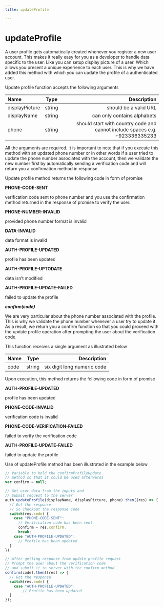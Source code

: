 ```yaml
---
title: updateProfile

---
```


# updateProfile

A user profile gets automatically created whenever you register a new user account. This makes it really easy for you as a developer to handle data specific to the user. Like you can setup display picture of a user. Which allows you present a unique experience to each user. This is why we have added this method with which you can update the profile of a authenticated user.

Update profile function accepts the following arguments


| Name       | Type |   Description |
| :------------ | :---------: | ----------: |
| displayPicture   |    string     |   should be a valid URL |
| displayName |     string        |   can only contains alphabets |
| phone    |    string     |  should start with country code and cannot include spaces e.g. +923336335233 |


All the arguments are required. It is important to note that if you execute this method with an updated phone number or in other words if a user tried to update the phone number associated with the account, then we validate the new number first by automatically sending a verification code and will return you a confirmation method in response.

Update profile method returns the following code in form of promise

**PHONE-CODE-SENT**

verification code sent to phone number
and you use the confirmation method returned
in the response of promise to verify the user.

**PHONE-NUMBER-INVALID**

provided phone number format is invalid

**DATA-INVALID**

data format is invalid

**AUTH-PROFILE-UPDATED**

profile has been updated

**AUTH-PROFILE-UPTODATE**

data isn't modified

**AUTH-PROFILE-UPDATE-FAILED**

failed to update the profile

***confirm(code)***

We are very particular about the phone number associated with the profile. This is why we validate the phone number whenever a user try to update it. As a result, we return you a confirm function so that you could proceed with the update profile operation after prompting the user about the verification code.

This function receives a single argument as illustrated below

| Name       | Type |   Description |
| :------------ | :---------: | ----------: |
| code      |    string    | six digit long numeric code|

Upon execution, this method returns the following code in form of promise

**AUTH-PROFILE-UPDATED**

profile has been updated

**PHONE-CODE-INVALID**

verification code is invalid

**PHONE-CODE-VERIFICATION-FAILED**

failed to verify the verification code

**AUTH-PROFILE-UPDATE-FAILED**

failed to update the profile

Use of updateProfile method has been illustrated in the example below

```jsx
// Variable to hold the confirmProfileUpdate
// method so that it could be used afterwards
var confirm = null;

// Get user data from the inputs and
// Submit request to the server
auth.updateProfile(displayName, displayPicture, phone).then((res) => {
  // Got the response
  // So checkout the response code
  switch(res.code) {
    case "PHONE-CODE-SENT": 
      // Verification code has been sent
      confirm = res.confirm;
      break;
    case "AUTH-PROFILE-UPDATED":
      // Profile has been updated
  }
})

// After getting response from update profile request
// Prompt the user about the verification code
// and submit it to server with the confirm method
confirm(code).then((res) => {
  // Got the response
  switch(res.code) {
    case "AUTH-PROFILE-UPDATED":
        // Profile has been updated
  }
});
```

